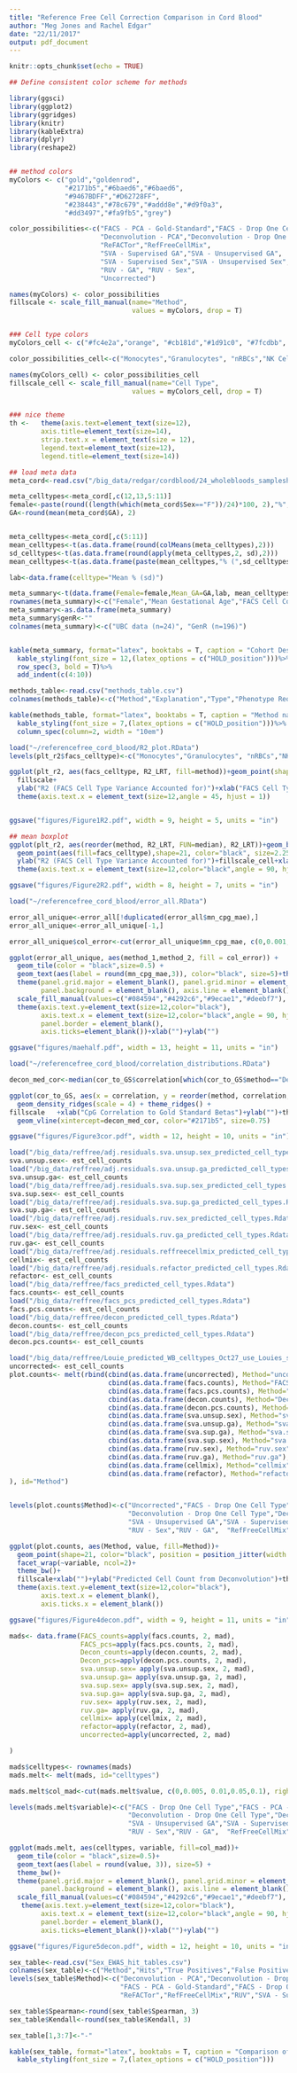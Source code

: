 ```yaml
---
title: "Reference Free Cell Correction Comparison in Cord Blood"
author: "Meg Jones and Rachel Edgar"
date: "22/11/2017"
output: pdf_document
---
```


```r
knitr::opts_chunk$set(echo = TRUE)
```



```r
## Define consistent color scheme for methods

library(ggsci)
library(ggplot2)
library(ggridges)
library(knitr)
library(kableExtra)
library(dplyr)
library(reshape2)


## method colors
myColors <- c("gold","goldenrod",
              "#2171b5","#6baed6","#6baed6",
              "#9467BDFF","#D62728FF",
              "#238443","#78c679","#addd8e","#d9f0a3",
              "#dd3497","#fa9fb5","grey")

color_possibilities<-c("FACS - PCA - Gold-Standard","FACS - Drop One Cell Type",
                       "Deconvolution - PCA","Deconvolution - Drop One Cell Type","Deconvolution - Counts",
                       "ReFACTor","RefFreeCellMix",
                       "SVA - Supervised GA","SVA - Unsupervised GA",
                       "SVA - Supervised Sex","SVA - Unsupervised Sex",
                       "RUV - GA", "RUV - Sex",
                       "Uncorrected")

names(myColors) <- color_possibilities
fillscale <- scale_fill_manual(name="Method",
                               values = myColors, drop = T)


### Cell type colors
myColors_cell <- c("#fc4e2a","orange", "#cb181d","#1d91c0", "#7fcdbb", "#78c679","#238443")

color_possibilities_cell<-c("Monocytes","Granulocytes", "nRBCs","NK Cells", "B Cells", "CD4 T Cells","CD8 T Cells")

names(myColors_cell) <- color_possibilities_cell
fillscale_cell <- scale_fill_manual(name="Cell Type",
                               values = myColors_cell, drop = T)


### nice theme
th <-   theme(axis.text=element_text(size=12),
        axis.title=element_text(size=14),
        strip.text.x = element_text(size = 12),
        legend.text=element_text(size=12),
        legend.title=element_text(size=14))

```

```r
## load meta data
meta_cord<-read.csv("/big_data/redgar/cordblood/24_wholebloods_samplesheet.csv")

meta_celltypes<-meta_cord[,c(12,13,5:11)]
female<-paste(round((length(which(meta_cord$Sex=="F"))/24)*100, 2),"%", sep="")
GA<-round(mean(meta_cord$GA), 2)


meta_celltypes<-meta_cord[,c(5:11)]
mean_celltypes<-t(as.data.frame(round(colMeans(meta_celltypes),2)))
sd_celltypes<-t(as.data.frame(round(apply(meta_celltypes,2, sd),2)))
mean_celltypes<-t(as.data.frame(paste(mean_celltypes,"% (",sd_celltypes,")",  sep="")))

lab<-data.frame(celltype="Mean % (sd)")

meta_summary<-t(data.frame(Female=female,Mean_GA=GA,lab, mean_celltypes ))
rownames(meta_summary)<-c("Female","Mean Gestational Age","FACS Cell Composition","Monocytes","Granulocytes", "nRBCs","NK Cells", "B Cells", "CD4 T Cells","CD8 T Cells")
meta_summary<-as.data.frame(meta_summary)
meta_summary$genR<-""
colnames(meta_summary)<-c("UBC data (n=24)", "GenR (n=196)")


kable(meta_summary, format="latex", booktabs = T, caption = "Cohort Description")%>%
  kable_styling(font_size = 12,(latex_options = c("HOLD_position")))%>%
  row_spec(3, bold = T)%>%
  add_indent(c(4:10))

```
\pagebreak

\newpage
```r
methods_table<-read.csv("methods_table.csv")
colnames(methods_table)<-c("Method","Explanation","Type","Phenotype Required","Citation" )

kable(methods_table, format="latex", booktabs = T, caption = "Method name used in comparison, explanation of method, whether it is reference free, reference based or semi reference free, whether the method models with a given phenotype for EWAS, and the relevant citation for the method.")%>%
  kable_styling(font_size = 7,(latex_options = c("HOLD_position")))%>%
  column_spec(column=2, width = "10em")

```
\pagebreak

\newpage
```r
load("~/referencefree_cord_blood/R2_plot.RData")
levels(plt_r2$facs_celltype)<-c("Monocytes","Granulocytes", "nRBCs","NK Cells", "B Cells", "CD4 T Cells","CD8 T Cells")

ggplot(plt_r2, aes(facs_celltype, R2_LRT, fill=method))+geom_point(shape=21, color="black", size=2, position=position_jitter(width=0.2))+theme_bw()+
  fillscale+
  ylab("R2 (FACS Cell Type Variance Accounted for)")+xlab("FACS Cell Type")+th+
  theme(axis.text.x = element_text(size=12,angle = 45, hjust = 1))


ggsave("figures/Figure1R2.pdf", width = 9, height = 5, units = "in")
```
\pagebreak


\newpage
```r
## mean boxplot
ggplot(plt_r2, aes(reorder(method, R2_LRT, FUN=median), R2_LRT))+geom_boxplot(outlier.size=NA, fill="grey95")+
  geom_point(aes(fill=facs_celltype),shape=21, color="black", size=2.25, position=position_jitter(width=0.2))+theme_bw()+
  ylab("R2 (FACS Cell Type Variance Accounted for)")+fillscale_cell+xlab("")+th+
  theme(axis.text.x = element_text(size=12,color="black",angle = 90, hjust = 1))

ggsave("figures/Figure2R2.pdf", width = 8, height = 7, units = "in")


```
\pagebreak

\newpage
```r
load("~/referencefree_cord_blood/error_all.RData")

error_all_unique<-error_all[!duplicated(error_all$mn_cpg_mae),]
error_all_unique<-error_all_unique[-1,]

error_all_unique$col_error<-cut(error_all_unique$mn_cpg_mae, c(0,0.001, 0.005,0.0075,0.01), right=FALSE, labels=c("<0.001","<0.005","<0.0075",">0.0075"))

ggplot(error_all_unique, aes(method_1,method_2, fill = col_error)) +
  geom_tile(color = "black",size=0.5) +
  geom_text(aes(label = round(mn_cpg_mae,3)), color="black", size=5)+theme_bw()+
  theme(panel.grid.major = element_blank(), panel.grid.minor = element_blank(),
        panel.background = element_blank(), axis.line = element_blank())+
  scale_fill_manual(values=c("#084594","#4292c6","#9ecae1","#deebf7"), name="MAE")+th+
  theme(axis.text.y=element_text(size=12,color="black"),
        axis.text.x = element_text(size=12,color="black",angle = 90, hjust = 1),
        panel.border = element_blank(),
        axis.ticks=element_blank())+xlab("")+ylab("")

ggsave("figures/maehalf.pdf", width = 13, height = 11, units = "in")

```
\pagebreak

\newpage
```r
load("~/referencefree_cord_blood/correlation_distributions.RData")

decon_med_cor<-median(cor_to_GS$correlation[which(cor_to_GS$method=="Deconvolution - PCA")])

ggplot(cor_to_GS, aes(x = correlation, y = reorder(method, correlation, FUN=median), fill=method)) +
  geom_density_ridges(scale = 4) + theme_ridges() +
fillscale   +xlab("CpG Correlation to Gold Standard Betas")+ylab("")+th+
  geom_vline(xintercept=decon_med_cor, color="#2171b5", size=0.75)

ggsave("figures/Figure3cor.pdf", width = 12, height = 10, units = "in")
```
\pagebreak

\newpage
```r

load("/big_data/reffree/adj.residuals.sva.unsup.sex_predicted_cell_types.Rdata")
sva.unsup.sex<- est_cell_counts
load("/big_data/reffree/adj.residuals.sva.unsup.ga_predicted_cell_types.Rdata")
sva.unsup.ga<- est_cell_counts
load("/big_data/reffree/adj.residuals.sva.sup.sex_predicted_cell_types.Rdata")
sva.sup.sex<- est_cell_counts
load("/big_data/reffree/adj.residuals.sva.sup.ga_predicted_cell_types.Rdata")
sva.sup.ga<- est_cell_counts
load("/big_data/reffree/adj.residuals.ruv.sex_predicted_cell_types.Rdata")
ruv.sex<- est_cell_counts
load("/big_data/reffree/adj.residuals.ruv.ga_predicted_cell_types.Rdata")
ruv.ga<- est_cell_counts
load("/big_data/reffree/adj.residuals.reffreecellmix_predicted_cell_types.Rdata")
cellmix<- est_cell_counts
load("/big_data/reffree/adj.residuals.refactor_predicted_cell_types.Rdata")
refactor<- est_cell_counts
load("/big_data/reffree/facs_predicted_cell_types.Rdata")
facs.counts<- est_cell_counts
load("/big_data/reffree/facs_pcs_predicted_cell_types.Rdata")
facs.pcs.counts<- est_cell_counts
load("/big_data/reffree/decon_predicted_cell_types.Rdata")
decon.counts<- est_cell_counts
load("/big_data/reffree/decon_pcs_predicted_cell_types.Rdata")
decon.pcs.counts<- est_cell_counts

load("/big_data/reffree/Louie_predicted_WB_celltypes_Oct27_use_Louies_sorted.rdata")
uncorrected<- est_cell_counts
plot.counts<- melt(rbind(cbind(as.data.frame(uncorrected), Method="uncorrected"),
                         cbind(as.data.frame(facs.counts), Method="FACS_counts"),
                         cbind(as.data.frame(facs.pcs.counts), Method="FACS_PCs"),
                         cbind(as.data.frame(decon.counts), Method="Decon_counts"),
                         cbind(as.data.frame(decon.pcs.counts), Method="Decon_PCs"),
                         cbind(as.data.frame(sva.unsup.sex), Method="sva.unsup.sex"),
                         cbind(as.data.frame(sva.unsup.ga), Method="sva.unsup.ga"),
                         cbind(as.data.frame(sva.sup.ga), Method="sva.sup.ga"),
                         cbind(as.data.frame(sva.sup.sex), Method="sva.sup.sex"),
                         cbind(as.data.frame(ruv.sex), Method="ruv.sex"),
                         cbind(as.data.frame(ruv.ga), Method="ruv.ga"),
                         cbind(as.data.frame(cellmix), Method="cellmix"),
                         cbind(as.data.frame(refactor), Method="refactor")
), id="Method")


levels(plot.counts$Method)<-c("Uncorrected","FACS - Drop One Cell Type","FACS - PCA - Gold-Standard",
                              "Deconvolution - Drop One Cell Type","Deconvolution - PCA","SVA - Unsupervised Sex",
                              "SVA - Unsupervised GA","SVA - Supervised GA","SVA - Supervised Sex",
                              "RUV - Sex","RUV - GA",  "RefFreeCellMix", "ReFACTor")

ggplot(plot.counts, aes(Method, value, fill=Method))+
  geom_point(shape=21, color="black", position = position_jitter(width = 0.1))+
  facet_wrap(~variable, ncol=2)+
  theme_bw()+
  fillscale+xlab("")+ylab("Predicted Cell Count from Deconvolution")+th+
  theme(axis.text.y=element_text(size=12,color="black"),
        axis.text.x = element_blank(),
        axis.ticks.x = element_blank())

ggsave("figures/Figure4decon.pdf", width = 9, height = 11, units = "in")


```
\pagebreak

\newpage
```r


mads<- data.frame(FACS_counts=apply(facs.counts, 2, mad),
                  FACS_pcs=apply(facs.pcs.counts, 2, mad),
                  Decon_counts=apply(decon.counts, 2, mad),
                  Decon_pcs=apply(decon.pcs.counts, 2, mad),
                  sva.unsup.sex= apply(sva.unsup.sex, 2, mad),
                  sva.unsup.ga= apply(sva.unsup.ga, 2, mad),
                  sva.sup.sex= apply(sva.sup.sex, 2, mad),
                  sva.sup.ga= apply(sva.sup.ga, 2, mad),
                  ruv.sex= apply(ruv.sex, 2, mad),
                  ruv.ga= apply(ruv.ga, 2, mad),
                  cellmix= apply(cellmix, 2, mad),
                  refactor=apply(refactor, 2, mad),
                  uncorrected=apply(uncorrected, 2, mad)

)

mads$celltypes<- rownames(mads)
mads.melt<- melt(mads, id="celltypes")

mads.melt$col_mad<-cut(mads.melt$value, c(0,0.005, 0.01,0.05,0.1), right=FALSE, labels=c("<0.005","<0.01","<0.05",">0.05"))

levels(mads.melt$variable)<-c("FACS - Drop One Cell Type","FACS - PCA - Gold-Standard",
                              "Deconvolution - Drop One Cell Type","Deconvolution - PCA","SVA - Unsupervised Sex",
                              "SVA - Unsupervised GA","SVA - Supervised Sex","SVA - Supervised GA",
                              "RUV - Sex","RUV - GA",  "RefFreeCellMix", "ReFACTor","Uncorrected")

ggplot(mads.melt, aes(celltypes, variable, fill=col_mad))+
  geom_tile(color = "black",size=0.5)+
  geom_text(aes(label = round(value, 3)), size=5) +
  theme_bw()+
  theme(panel.grid.major = element_blank(), panel.grid.minor = element_blank(),
        panel.background = element_blank(), axis.line = element_blank())+
  scale_fill_manual(values=c("#084594","#4292c6","#9ecae1","#deebf7"), name="Cell Count MAD")+th+
   theme(axis.text.y=element_text(size=12,color="black"),
        axis.text.x = element_text(size=12,color="black",angle = 90, hjust = 1),
        panel.border = element_blank(),
        axis.ticks=element_blank())+xlab("")+ylab("")

ggsave("figures/Figure5decon.pdf", width = 12, height = 10, units = "in")
```
\pagebreak

\newpage
```r
sex_table<-read.csv("Sex_EWAS_hit_tables.csv")
colnames(sex_table)<-c("Method","Hits","True Positives","False Positives","False Negatives","Spearman","Kendall" )
levels(sex_table$Method)<-c("Deconvolution - PCA","Deconvolution - Drop One Cell Type",
                            "FACS - PCA - Gold-Standard","FACS - Drop One Cell Type",
                            "ReFACTor","RefFreeCellMix","RUV","SVA - Supervised","SVA - Unsupervised","Uncorrected")

sex_table$Spearman<-round(sex_table$Spearman, 3)
sex_table$Kendall<-round(sex_table$Kendall, 3)

sex_table[1,3:7]<-"-"

kable(sex_table, format="latex", booktabs = T, caption = "Comparison of cell type correction methods through EWAS results. EWAS was performed for sex on each corrected dataset. True and false positives and negatives were cvalculated in comparison to the gold-standard FACS - PCA correction. Spearman is the correlation coefficient for all CpG p values, and Kendall is the rank correlation coefficient for the top 1000 CpG p values.")%>%
  kable_styling(font_size = 7,(latex_options = c("HOLD_position")))

```
\pagebreak


